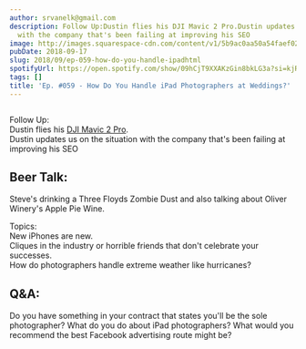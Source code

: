 ```yaml
---
author: srvanelk@gmail.com
description: Follow Up:Dustin flies his DJI Mavic 2 Pro.Dustin updates us on the situation
  with the company that's been failing at improving his SEO
image: http://images.squarespace-cdn.com/content/v1/5b9ac0aa50a54faef024c950/1547782376153-ZD2G1M96VGXZFQYTWDCX/image-asset.jpeg/img.jpg/weddingphotohangover/embed/episodes/Ep--059---How-Do-You-Handle-iPad-Photographers-at-Weddings-e2845t
pubDate: 2018-09-17
slug: 2018/09/ep-059-how-do-you-handle-ipadhtml
spotifyUrl: https://open.spotify.com/show/09hCjT9XXAKzGin8bkLG3a?si=kjRZvQ1JTb6Ov3HVzSSlWA
tags: []
title: 'Ep. #059 - How Do You Handle iPad Photographers at Weddings?'
---
```


<figure>
  <img src="http://images.squarespace-cdn.com/content/v1/5b9ac0aa50a54faef024c950/1547782376153-ZD2G1M96VGXZFQYTWDCX/image-asset.jpeg/img.jpg/weddingphotohangover/embed/episodes/Ep--059---How-Do-You-Handle-iPad-Photographers-at-Weddings-e2845t" alt="" />
</figure>

Follow Up:  
Dustin flies his [DJI Mavic 2 Pro](https://www.amazon.com/gp/product/B07GDC5X74/ref=as_li_tl?ie=UTF8&camp=1789&creative=9325&creativeASIN=B07GDC5X74&linkCode=as2&tag=stevenvanelk-20&linkId=8b9ecb191be2b3bbf54d198986e3bc4d).  
Dustin updates us on the situation with the company that's been failing at improving his SEO

## Beer Talk:  
Steve's drinking a Three Floyds Zombie Dust and also talking about Oliver Winery's Apple Pie Wine.

Topics:  
New iPhones are new.  
Cliques in the industry or horrible friends that don't celebrate your successes.  
How do photographers handle extreme weather like hurricanes?

## Q&A:  
Do you have something in your contract that states you'll be the sole photographer? What do you do about iPad photographers? What would you recommend the best Facebook advertising route might be?